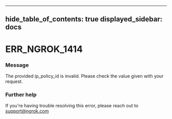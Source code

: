 

---
hide_table_of_contents: true
displayed_sidebar: docs
---


# ERR_NGROK_1414

### Message
The provided ip_policy_id is invalid. Please check the value given with your request.

<ErrorDetails error="err_ngrok_1414" />



### Further help
If you're having trouble resolving this error, please reach out to [support@ngrok.com](mailto:support@ngrok.com?subject=Help%20with%20ERR_NGROK_1414)

